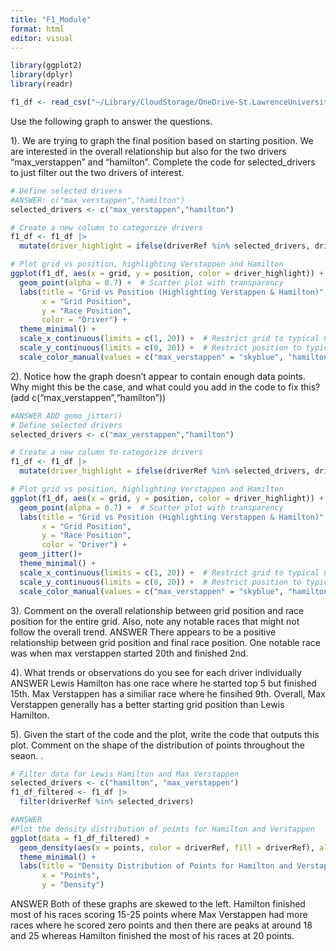 ```yaml
---
title: "F1_Module"
format: html
editor: visual
---
```


```r
library(ggplot2)
library(dplyr)
library(readr)

f1_df <- read_csv("~/Library/CloudStorage/OneDrive-St.LawrenceUniversity/St. Lawrence/github/stat_289_score/cgartner/F1/Module/f1_results.csv")
```

Use the following graph to answer the questions.

1). We are trying to graph the final position based on starting position. We are interested in the overall relationship but also for the two drivers "max_verstappen" and "hamilton". Complete the code for selected_drivers to just filter out the two drivers of interest.

```r
# Define selected drivers
#ANSWER: c("max_verstappen","hamilton")
selected_drivers <- c("max_verstappen","hamilton")

# Create a new column to categorize drivers
f1_df <- f1_df |> 
  mutate(driver_highlight = ifelse(driverRef %in% selected_drivers, driverRef, "Other"))

# Plot grid vs position, highlighting Verstappen and Hamilton
ggplot(f1_df, aes(x = grid, y = position, color = driver_highlight)) +  
  geom_point(alpha = 0.7) +  # Scatter plot with transparency  
  labs(title = "Grid vs Position (Highlighting Verstappen & Hamilton)",  
       x = "Grid Position",  
       y = "Race Position",  
       color = "Driver") +  
  theme_minimal() +  
  scale_x_continuous(limits = c(1, 20)) +  # Restrict grid to typical F1 positions (1 to 20)  
  scale_y_continuous(limits = c(0, 20)) +  # Restrict position to typical race positions (0 to 20)  
  scale_color_manual(values = c("max_verstappen" = "skyblue", "hamilton" = "red", "Other" = "gray"))  # Assign colors

```

2). Notice how the graph doesn't appear to contain enough data points. Why might this be the case, and what could you add in the code to fix this?(add c("max_verstappen","hamilton"))

```r
#ANSWER ADD gemo_jitter()
# Define selected drivers
selected_drivers <- c("max_verstappen","hamilton")

# Create a new column to categorize drivers
f1_df <- f1_df |> 
  mutate(driver_highlight = ifelse(driverRef %in% selected_drivers, driverRef, "Other"))

# Plot grid vs position, highlighting Verstappen and Hamilton
ggplot(f1_df, aes(x = grid, y = position, color = driver_highlight)) +  
  geom_point(alpha = 0.7) +  # Scatter plot with transparency  
  labs(title = "Grid vs Position (Highlighting Verstappen & Hamilton)",  
       x = "Grid Position",  
       y = "Race Position",  
       color = "Driver") +  
  geom_jitter()+
  theme_minimal() +  
  scale_x_continuous(limits = c(1, 20)) +  # Restrict grid to typical F1 positions (1 to 20)  
  scale_y_continuous(limits = c(0, 20)) +  # Restrict position to typical race positions (0 to 20)  
  scale_color_manual(values = c("max_verstappen" = "skyblue", "hamilton" = "red", "Other" = "gray"))  # Assign colors
```

3). Comment on the overall relationship between grid position and race position for the entire grid. Also, note any notable races that might not follow the overall trend. ANSWER There appears to be a positive relationship between grid position and final race position. One notable race was when max verstappen started 20th and finished 2nd.

4). What trends or observations do you see for each driver individually ANSWER Lewis Hamilton has one race where he started top 5 but finished 15th. Max Verstappen has a similiar race where he finsihed 9th. Overall, Max Verstappen generally has a better starting grid position than Lewis Hamilton.

5). Given the start of the code and the plot, write the code that outputs this plot. Comment on the shape of the distribution of points throughout the seaon. .

```r
# Filter data for Lewis Hamilton and Max Verstappen
selected_drivers <- c("hamilton", "max_verstappen")
f1_df_filtered <- f1_df |>
  filter(driverRef %in% selected_drivers)

#ANSWER
#Plot the density distribution of points for Hamilton and Verstappen
ggplot(data = f1_df_filtered) + 
  geom_density(aes(x = points, color = driverRef, fill = driverRef), alpha = 0.25) + 
  theme_minimal() +
  labs(title = "Density Distribution of Points for Hamilton and Verstappen",
       x = "Points",
       y = "Density")


```

ANSWER Both of these graphs are skewed to the left. Hamilton finished most of his races scoring 15-25 points where Max Verstappen had more races where he scored zero points and then there are peaks at around 18 and 25 whereas Hamilton finished the most of his races at 20 points.
